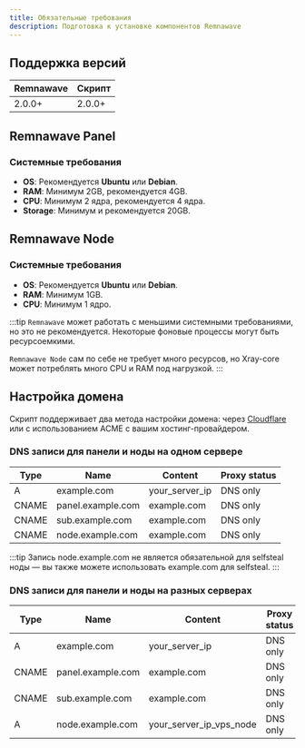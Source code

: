 ---
title: Обязательные требования
description: Подготовка к установке компонентов Remnawave
---


## Поддержка версий

| Remnawave | Скрипт   |
|-----------|----------|
| 2.0.0+    | 2.0.0+   |

## Remnawave Panel

### Системные требования

- **OS**: Рекомендуется **Ubuntu** или **Debian**.
- **RAM**: Минимум 2GB, рекомендуется 4GB.
- **CPU**: Минимум 2 ядра, рекомендуется 4 ядра.
- **Storage**: Минимум и рекомендуется 20GB.

## Remnawave Node

### Системные требования

- **OS**: Рекомендуется **Ubuntu** или **Debian**.
- **RAM**: Минимум 1GB.
- **CPU**: Минимум 1 ядро.

:::tip
`Remnawave` может работать с меньшими системными требованиями, но это не рекомендуется. Некоторые фоновые процессы могут быть ресурсоемкими.

`Remnawave Node` сам по себе не требует много ресурсов, но Xray-core может потреблять много CPU и RAM под нагрузкой.
:::

## Настройка домена
Скрипт поддерживает два метода настройки домена: через [Cloudflare](https://dash.cloudflare.com/) или с использованием ACME с вашим хостинг-провайдером.

### DNS записи для панели и ноды на одном сервере

| Type  | Name              | Content          | Proxy status  |
| ----- | ----------------- | ---------------- | ------------- |
| A     | example.com       | your_server_ip   | DNS only      |
| CNAME | panel.example.com | example.com      | DNS only      |
| CNAME | sub.example.com   | example.com      | DNS only      |
| CNAME | node.example.com  | example.com      | DNS only      |

:::tip
Запись node.example.com не является обязательной для selfsteal ноды — вы также можете использовать example.com для selfsteal.
:::

### DNS записи для панели и ноды на разных серверах

| Type  | Name              | Content                 | Proxy status  |
| ----- | ----------------- | ----------------------- | ------------- |
| A     | example.com       | your_server_ip          | DNS only      |
| CNAME | panel.example.com | example.com             | DNS only      |
| CNAME | sub.example.com   | example.com             | DNS only      |
| A     | node.example.com  | your_server_ip_vps_node | DNS only      |